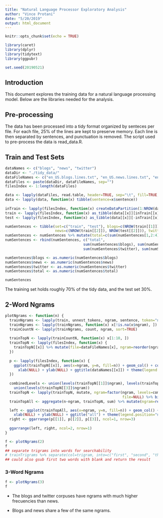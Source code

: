 ```yaml
---
title: "Natural Language Processor Exploratory Analysis"
author: "Vince Protani"
date: "5/20/2019"
output: html_document
---
```


```r
knitr::opts_chunk$set(echo = TRUE)
```

```r
library(caret)
library(dplyr)
library(tidytext)
library(ggpubr)
```

```r
set.seed(20190521)
```

## Introduction

This document explores the training data for a natural language processing model. Below are the libraries needed for the analysis.

## Pre-processing

The data has been processed into a tidy format organized by senteces per file. For each file, 25% of the lines are kept to preserve memory. Each line is then separated by sentences, and punctuation is removed. The script used to pre-process the data is read_data.R.

##  Train and Test Sets

```r
dataNames <- c("blogs", "news", "twitter")
dataDir <- "./tidy_data/"
dataFileNames <- c("en_US.blogs.lines.txt", "en_US.news.lines.txt", "en_US.twitter.lines.txt")
dataFiles <- paste(dataDir, dataFileNames, sep="")
filesIndex <- 1:length(dataFiles)

data <- lapply(dataFiles, read.table, header=TRUE, sep="\t", fill=TRUE, quote="", stringsAsFactors=FALSE)
data <- lapply(data, function(x) tibble(sentence=x$sentence))
               
inTrain <- lapply(filesIndex, function(x) createDataPartition(1:NROW(data[[x]]), p=0.7, list=FALSE))
train <- lapply(filesIndex, function(x) as_tibble(data[[x]][inTrain[[x]], ]))
test <- lapply(filesIndex, function(x) as_tibble(data[[x]][-inTrain[[x]], ]))

numSentences <- tibble(set=c("train", "test"), blogs=c(NROW(train[[1]]), NROW(test[[1]])),
                       news=c(NROW(train[[2]]), NROW(test[[2]])), twitter=c(NROW(train[[3]]), NROW(test[[3]])))
numSentences <- numSentences %>% mutate(total=c(sum(numSentences[1,2:4]), sum(numSentences[2,2:4])))
numSentences <- rbind(numSentences, c("total", 
                                    sum(numSentences$blogs), sum(numSentences$news), 
                                    sum(numSentences$twitter), sum(numSentences$total)))

numSentences$blogs <- as.numeric(numSentences$blogs)
numSentences$news <- as.numeric(numSentences$news)
numSentences$twitter <- as.numeric(numSentences$twitter)
numSentences$total <- as.numeric(numSentences$total)

numSentences
```

The training set holds roughly 70% of the tidy data, and the test set 30%.

## 2-Word Ngrams

```r
plotNgrams <- function(n) {
  trainNgrams <- lapply(train, unnest_tokens, ngram, sentence, token="ngrams", n=n)
  trainNgrams <- lapply(trainNgrams, function(x) x[!is.na(x$ngram), ])
  trainCountN <- lapply(trainNgrams, count, ngram, sort=TRUE)
  
  trainTopN <- lapply(trainCountN, function(x) x[1:10, ])
  trainTopN <- lapply(filesIndex, function(x) {
    trainTopN[[x]] %>% mutate(file=dataFileNames[x], ngram=reorder(ngram, n))
  })
  
  p <- lapply(filesIndex, function(x) {
    ggplot(trainTopN[[x]], aes(x=ngram, y=n, fill=n)) + geom_col() + coord_flip() +
      xlab(NULL) + ylab(NULL) + ggtitle(dataNames[[x]]) + theme(legend.position="none")
  })
  
  combinedLevels <- union(levels(trainTopN[[1]]$ngram), levels(trainTopN[[2]]$ngram)) %>%
    union(levels(trainTopN[[3]]$ngram))
  trainTopN <- lapply(trainTopN, mutate, ngram=factor(ngram, levels=combinedLevels), 
                                                      file=NULL) %>% bind_rows()
  trainTopAll <- aggregate(n~ngram, trainTopN, sum) %>% mutate(ngram=reorder(ngram, n))

  left <- ggplot(trainTopAll, aes(x=ngram, y=n, fill=n)) + geom_col() + coord_flip() +
    xlab(NULL) + ylab(NULL) + ggtitle("all") + theme(legend.position="none")
  right <- ggarrange(p[[1]], p[[2]], p[[3]], ncol=1, nrow=3)
  
  ggarrange(left, right, ncol=2, nrow=1)
}
```

```r
f <- plotNgrams(2)
f
## separate trigrams into words for searchability
# trainTrigrams %>% separate(col=trigram, into=c("first", "second", "third"))
## could also gsub first two words with blank and return the result
```

### 3-Word Ngrams

```r
f <- plotNgrams(3)
f
```

* The blogs and twitter corpuses have ngrams with much higher frecuencies than news.

* Blogs and news share a few of the same ngrams.